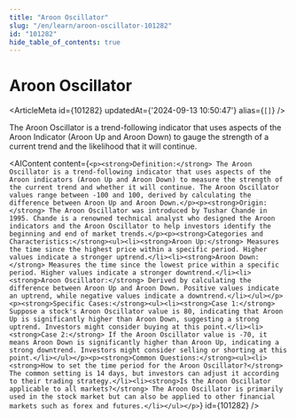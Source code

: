 ```yaml
---
title: "Aroon Oscillator"
slug: "/en/learn/aroon-oscillator-101282"
id: "101282"
hide_table_of_contents: true
---
```



# Aroon Oscillator

<ArticleMeta id={101282} updatedAt={'2024-09-13 10:50:47'} alias={`[]`} />
<div className='border-solid border-b border-t-0 my-4 border-[var(--ifm-color-gray-300)]' />

The Aroon Oscillator is a trend-following indicator that uses aspects of the Aroon Indicator (Aroon Up and Aroon Down) to gauge the strength of a current trend and the likelihood that it will continue.

<AIContent content={`<p><strong>Definition:</strong> The Aroon Oscillator is a trend-following indicator that uses aspects of the Aroon indicators (Aroon Up and Aroon Down) to measure the strength of the current trend and whether it will continue. The Aroon Oscillator values range between -100 and 100, derived by calculating the difference between Aroon Up and Aroon Down.</p><p><strong>Origin:</strong> The Aroon Oscillator was introduced by Tushar Chande in 1995. Chande is a renowned technical analyst who designed the Aroon indicators and the Aroon Oscillator to help investors identify the beginning and end of market trends.</p><p><strong>Categories and Characteristics:</strong><ul><li><strong>Aroon Up:</strong> Measures the time since the highest price within a specific period. Higher values indicate a stronger uptrend.</li><li><strong>Aroon Down:</strong> Measures the time since the lowest price within a specific period. Higher values indicate a stronger downtrend.</li><li><strong>Aroon Oscillator:</strong> Derived by calculating the difference between Aroon Up and Aroon Down. Positive values indicate an uptrend, while negative values indicate a downtrend.</li></ul></p><p><strong>Specific Cases:</strong><ul><li><strong>Case 1:</strong> Suppose a stock's Aroon Oscillator value is 80, indicating that Aroon Up is significantly higher than Aroon Down, suggesting a strong uptrend. Investors might consider buying at this point.</li><li><strong>Case 2:</strong> If the Aroon Oscillator value is -70, it means Aroon Down is significantly higher than Aroon Up, indicating a strong downtrend. Investors might consider selling or shorting at this point.</li></ul></p><p><strong>Common Questions:</strong><ul><li><strong>How to set the time period for the Aroon Oscillator?</strong> The common setting is 14 days, but investors can adjust it according to their trading strategy.</li><li><strong>Is the Aroon Oscillator applicable to all markets?</strong> The Aroon Oscillator is primarily used in the stock market but can also be applied to other financial markets such as forex and futures.</li></ul></p>`} id={101282} />
